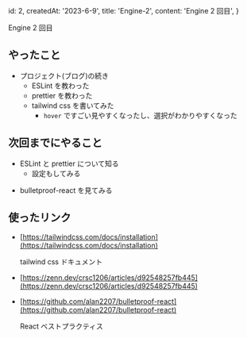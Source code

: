   id: 2,
  createdAt: '2023-6-9',
  title: 'Engine-2',
  content: 'Engine 2 回目',
}

Engine 2 回目

## やったこと

- プロジェクト(ブログ)の続き
  - ESLint を教わった
  - prettier を教わった
  * tailwind css を書いてみた
    - `hover` ですごい見やすくなったし、選択がわかりやすくなった

## 次回までにやること

- ESLint と prettier について知る
  - 設定もしてみる

* bulletproof-react を見てみる

## 使ったリンク

- [https://tailwindcss.com/docs/installation](https://tailwindcss.com/docs/installation)

  tailwind css ドキュメント

- [https://zenn.dev/crsc1206/articles/d92548257fb445](https://zenn.dev/crsc1206/articles/d92548257fb445)

- [https://github.com/alan2207/bulletproof-react](https://github.com/alan2207/bulletproof-react)

  React ベストプラクティス

